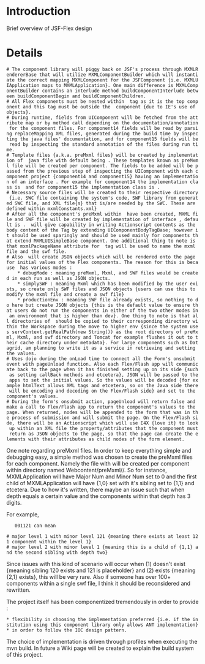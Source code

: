= Introduction =

Brief overview of JSF-Flex design

= Details =
 # The component library will piggy back on JSF's process through MXMLRendererBase that will utilize MXMLComponentBuilder which will instantiate the correct mapping MXMLComponent for the JSFComponent {i.e. MXMLUIApplication maps to MXMLApplication}. One main difference is MXMLComponentBuilder contains an interlude method buildComponentInterlude between buildComponentBegin and buildComponentChildren.
 # All Flex components must be nested within <s:mxmlApplication /> tag as it is the top component and this tag must be outside the <h:form /> component {due to IE's use of objects}.
 # During runtime, fields from UIComponent will be fetched from the attribute map or by method call depending on the documentation/annotation for the component files. For component14 fields will be read by parsing replaceMapping XML files, generated during the build time by inspecting the java files' documentation, and for component15 fields will be read by inspecting the standard annotation of the files during run time.
 # Template files {a.k.a. preMxml files} will be created by implementation of {{{_FileManipulatorTaskRunner}}} java file with default being {{{VelocityFileManipulatorTaskRunnerImpl}}}. These templates known as preMxml file will be created per component. The fields to be added will be passed from the previous step of inspecting the UIComponent with each component project {component14 and component15} having an implementation of an interface {{{_AnnotationDocletParser}}}. For example for component14 the implementation class is {{{AnnotationDocletParser14Impl}}} and for component15 the implementation class is {{{AnnotationDocletParser15Impl}}}.
 # Necessary source files will be created to their respective directory {i.e. SWC file containing the system's code, SWF library from generated SWC file, and XML file{s} that is/are needed by the SWC. These are defined within mxmlConstants.xml}
 # After all the component's preMxml within <s:mxmlApplication /> have been created, MXML file and SWF file will be created by implementation of interface {{{_FlexTaskRunner}}}, default is {{{AntFlexTaskRunnerImpl}}}. <s:mxmlScript /> will give capability in writing Actionscript contents as the body content of the Tag by extending UIComponentBodyTagBase; however it should be used sparingly and should be used mainly for components that extend MXMLUISimpleBase component. One additional thing to note is that mxmlPackageName attribute for <s:mxmlApplication /> tag will be used to name the mxml file and the swf file.
 # Also <s:mxmlApplication /> will create JSON objects which will be rendered onto the page for initial values of the Flex components. The reason for this is because <s:mxmlApplication /> has various modes :
     * debugMode : meaning preMxml, Mxml, and SWF files would be created in each run as well as JSON objects.
     * simplySWF : meaning Mxml which has been modified by the user exists, so create only SWF files and JSON objects {users can use this to modify the mxml file and create a swf file}
     * productionEnv : meaning SWF file already exists, so nothing to do here but create JSON objects {this is the default value to ensure that users do not run the components in either of the two other modes in an environment that is higher than dev}. One thing to note is that all directories of {{{Webcontent/swf/*}}} should be copied to their corresponding directory within the Workspace during the move to higher env {since the system uses servContext.getRealPath(new String()) as the root directory of preMxml, Mxml, and swf directory and Tomcat for example flushes it out to their cache directory under metadata}. For large components such as Datagrid, am planning to write it as a service in retrieving and setting the values. 
 # Uses dojo during the onLoad time to connect all the Form's onsubmit event with pageUnload function. Also each Flex/Flash app will communicate back to the page when it has finished setting up on its side {such as setting callBack methods and etcetera}, JSON will be passed to the apps to set the initial values. So the values will be decoded {for example htmlText allows XML tags and etcetera, so on the Java side there will be encoding and decoding on the Flex/Flash side} and set to the component's values.
 # During the form's onsubmit action, pageUnload will return false and make a call to Flex/Flash app to return the component's values to the page. When returned, nodes will be appended to the form that was in the process of submission and will submit the page. On the Flex/Flash side, there will be an Actionscript which will use E4X {love it} to look up within an XML file the property/attributes that the component must return as JSON objects to the page, so that the page can create the elements with their attributes as child nodes of the form element. 

One note regarding preMxml files. In order to keep everything simple and debugging easy, a simple method was chosen to create the preMxml files for each component. Namely the file with {{{<mxmlPackageName>_<Major Num>_<Minor Num>.pre_mxml}}} will be created per component within directory named Webcontent/preMxml/<mxmlPackageName>/. So for instance, MXMLApplication will have Major Num and Minor Num set to 0 and the first child of MXMLApplication will have {1,0} set with it's sibling set to {1,1} and etcetera. Due to how it's written, there maybe an issue such that when depth equals a certain value and the components within that depth has 3 digits.

For example,

    001121 can mean

 # major level 1 with minor level 121 {meaning there exists at least 121 component within the level 1}
 # major level 2 with minor level 1 {meaning this is a child of {1,1} and the second sibling with depth two} 

Since issues with this kind of scenario will occur when (1) doesn't exist {meaning sibling 120 exists and 121 is placeholder} and (2) exists {meaning {2,1} exists}, this will be very rare. Also if someone has over 100+ components within a single swf file, I think it should be reconsidered and rewritten.

The project itself has been componentized tremendously in order to provide :
 * flexibility in choosing the implementation preferred {i.e. if the institution using this component library only allows ANT implementation}
 * in order to follow the IOC design pattern.

The choice of implementation is driven through profiles when executing the mvn build. In future a Wiki page will be created to explain the build system of this project.